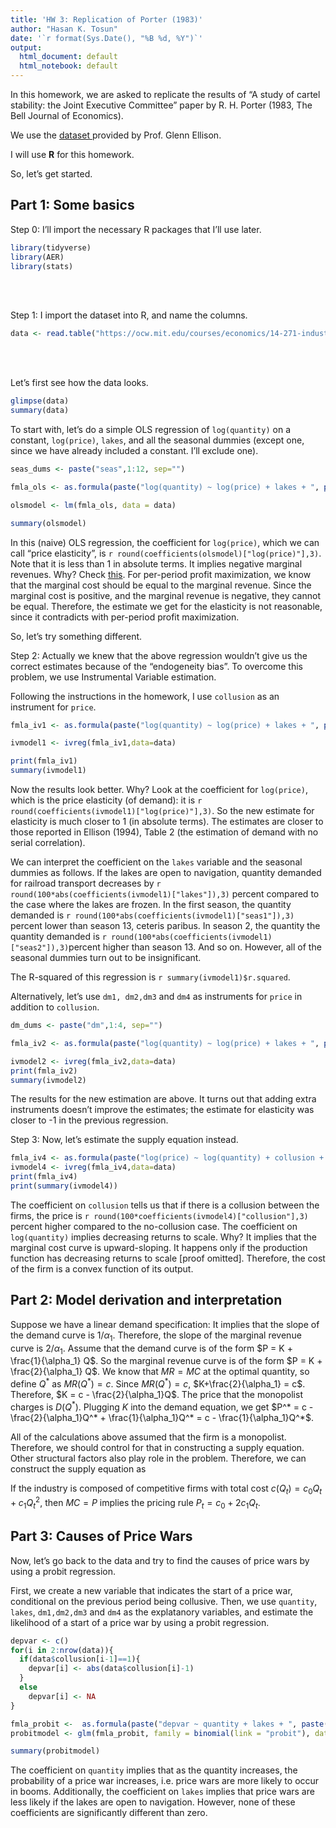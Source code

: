```yaml
---
title: 'HW 3: Replication of Porter (1983)'
author: "Hasan K. Tosun"
date: '`r format(Sys.Date(), "%B %d, %Y")`'
output:
  html_document: default
  html_notebook: default
---
```


In this homework, we are asked to replicate the results of "A study of cartel stability: the Joint Executive Committee" paper by R. H. Porter (1983, The Bell Journal of Economics).

We use the <a href="https://ocw.mit.edu/courses/economics/14-271-industrial-organization-i-fall-2013/assignments/Porter.prn"> dataset </a> provided by Prof. Glenn Ellison.

I will use <b>R</b> for this homework.

So, let's get started. 

<h2>Part 1: Some basics</h2>

Step 0: I'll import the necessary R packages that I'll use later.

```r
library(tidyverse)
library(AER)
library(stats)
```
<br></br>

Step 1: I import the dataset into R, and name the columns.
```r
data <- read.table("https://ocw.mit.edu/courses/economics/14-271-industrial-organization-i-fall-2013/assignments/Porter.prn", header = TRUE)

```
<br></br>

Let's first see how the data looks.
```r
glimpse(data)
summary(data)
```

To start with, let's do a simple OLS regression of ``` log(quantity)``` on a constant, ```
log(price)```, ```lakes```, and all the seasonal dummies (except one, since we have already included a constant. I'll exclude one). 

```r
seas_dums <- paste("seas",1:12, sep="")

fmla_ols <- as.formula(paste("log(quantity) ~ log(price) + lakes + ", paste(seas_dums, collapse= "+")))

olsmodel <- lm(fmla_ols, data = data)

summary(olsmodel)
```

In this (naive) OLS regression, the coefficient for `log(price)`, which we can call "price elasticity", is `r round(coefficients(olsmodel)["log(price)"],3)`. Note that it is less than 1 in absolute terms. It implies negative marginal revenues. Why? Check <a href="https://en.wikipedia.org/wiki/Marginal_revenue#Relationship_between_marginal_revenue_and_elasticity">this</a>. For per-period profit maximization, we know that the marginal cost should be equal to the marginal revenue. Since the marginal cost is positive, and the marginal revenue is negative, they cannot be equal. Therefore, the estimate we get for the elasticity is not reasonable, since it contradicts with per-period profit maximization.

So, let's try something different.

Step 2: Actually we knew that the above regression wouldn't give us the correct estimates because of the "endogeneity bias". To overcome this problem, we use Instrumental Variable estimation.

Following the instructions in the homework, I use `collusion` as an instrument for `price`.  

```r
fmla_iv1 <- as.formula(paste("log(quantity) ~ log(price) + lakes + ", paste(seas_dums, collapse= "+"),paste("| collusion + lakes + "),paste(seas_dums, collapse= "+")))

ivmodel1 <- ivreg(fmla_iv1,data=data)

print(fmla_iv1)
summary(ivmodel1)
```

Now the results look better. Why? Look at the coefficient for `log(price)`, which is the price elasticity (of demand): it is `r round(coefficients(ivmodel1)["log(price)"],3)`. So the new estimate for elasticity is much closer to 1 (in absolute terms). The estimates are closer to those reported in Ellison (1994), Table 2 (the estimation of demand with no serial correlation).

We can interpret the coefficient on the `lakes` variable and the seasonal dummies as follows. If the lakes are open to navigation, quantity demanded for railroad transport decreases by `r round(100*abs(coefficients(ivmodel1)["lakes"]),3)` percent compared to the case where the lakes are frozen. In the first season, the quantity demanded is `r round(100*abs(coefficients(ivmodel1)["seas1"]),3) ` percent lower than season 13, ceteris paribus. In season 2, the quantity  the quantity demanded is `r round(100*abs(coefficients(ivmodel1)["seas2"]),3) `percent higher than season 13. And so on. However, all of the seasonal dummies turn out to be insignificant.


The R-squared of this regression is `r summary(ivmodel1)$r.squared`.


Alternatively, let's use `dm1, dm2,dm3` and `dm4` as instruments for `price` in addition to `collusion`.
```r

dm_dums <- paste("dm",1:4, sep="")

fmla_iv2 <- as.formula(paste("log(quantity) ~ log(price) + lakes + ", paste(seas_dums, collapse= "+"),paste("|", paste(dm_dums,collapse = "+"), "+ collusion + lakes + "), paste(seas_dums,collapse="+")))

ivmodel2 <- ivreg(fmla_iv2,data=data)
print(fmla_iv2)
summary(ivmodel2)
```


The results for the new estimation are above. It turns out that adding extra instruments doesn't improve the estimates; the estimate for elasticity was closer to -1 in the previous regression.


Step 3: Now, let's estimate the supply equation instead. 

```r
fmla_iv4 <- as.formula(paste("log(price) ~ log(quantity) + collusion + ", paste(dm_dums, collapse= "+"),paste("+"),paste(seas_dums,collapse="+"),paste("| lakes + collusion + "),paste(dm_dums, collapse= "+"),paste("+"),paste(seas_dums,collapse ="+")))
ivmodel4 <- ivreg(fmla_iv4,data=data)
print(fmla_iv4)
print(summary(ivmodel4))


```

The coefficient on `collusion` tells us that if there is a collusion between the firms, the price is `r round(100*coefficients(ivmodel4)["collusion"],3)` percent higher compared to the no-collusion case. The coefficient on `log(quantity)` implies decreasing returns to scale. Why? It implies that the marginal cost curve is upward-sloping. It happens only if the production function has decreasing returns to scale [proof omitted]. Therefore, the cost of the firm is a convex function of its output.


<h2>Part 2: Model derivation and interpretation</h2>

Suppose we have a linear demand specification:
\begin{equation}
Q_t = \alpha_0 + \alpha_1 P_t + \alpha_2 Lakes_t + u_t
\end{equation}
It implies that the slope of the demand curve is $1/\alpha_1$. Therefore, the slope of the marginal revenue curve is $2/\alpha_1$. Assume that the demand curve is of the form $P = K + \frac{1}{\alpha_1} Q$. So the marginal revenue curve is of the form $P = K + \frac{2}{\alpha_1} Q$. We know that $MR=MC$ at the optimal quantity, so define $Q^*$ as $MR(Q^*) = c$. Since $MR(Q^*) = c$, $K+\frac{2}{\alpha_1} = c$. Therefore, $K = c - \frac{2}{\alpha_1}Q$. The price that the monopolist charges is $D(Q^*)$. Plugging $K$ into the demand equation, we get $P^* = c - \frac{2}{\alpha_1}Q^* + \frac{1}{\alpha_1}Q^* = c - \frac{1}{\alpha_1}Q^*$.


All of the calculations above assumed that the firm is a monopolist. Therefore, we should control for that in constructing a supply equation. Other structural factors also play role in the problem. Therefore, we can construct the supply equation as 

\begin{equation}
P_t = \beta_0 + \beta_1 Q_t + \beta_2 S_t + \beta_3 I_t + v_t
\end{equation}


If the industry is composed of competitive firms with total cost $c(Q_t) = c_0 Q_t + c_1 Q_t^2$, then $MC = P$ implies the pricing rule $P_t = c_0 + 2c_1 Q_t$. 

<h2> Part 3: Causes of Price Wars </h2>

Now, let's go back to the data and try to find the causes of price wars by using a probit regression. 

First, we create a new variable that indicates the start of a price war, conditional on the previous period being collusive. Then, we use `quantity`, `lakes`, `dm1,dm2,dm3` and `dm4` as the explatanory variables, and estimate the likelihood of a start of a price war by using a probit regression.

```r
depvar <- c()
for(i in 2:nrow(data)){
  if(data$collusion[i-1]==1){
    depvar[i] <- abs(data$collusion[i]-1)
  }
  else
    depvar[i] <- NA
}

fmla_probit <-  as.formula(paste("depvar ~ quantity + lakes + ", paste(dm_dums, collapse= "+")))
probitmodel <- glm(fmla_probit, family = binomial(link = "probit"), data = data)

summary(probitmodel)

```

The coefficient on `quantity` implies that as the quantity increases, the probability of a price war increases, i.e. price wars are more likely to occur in booms. Additionally, the coefficient on `lakes` implies that price wars are less likely if the lakes are open to navigation. However, none of these coefficients are significantly different than zero.












